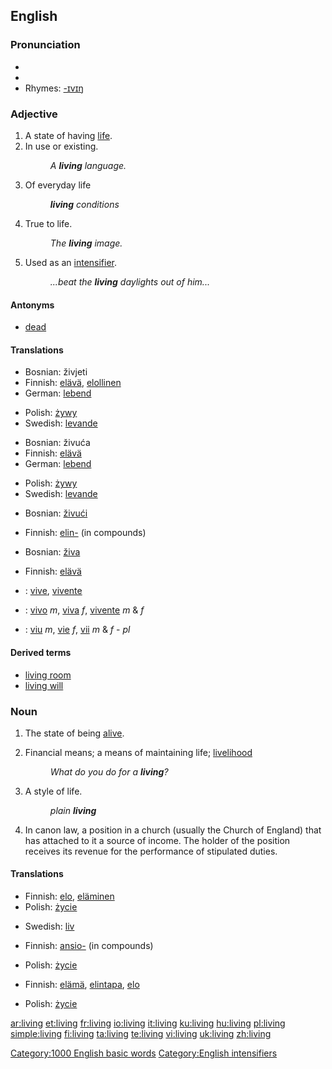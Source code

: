 {{wikipedia}}
==English==

{{rank|4|late|bed|530|living|view|although|knowledge}}

===Pronunciation===
* {{audio|en-us-living.ogg|Audio (US)}}
* {{IPA|/lɪvɪŋ/}}
* Rhymes: [[Rhymes:English:-ɪvɪŋ|-ɪvɪŋ]]

===Adjective===
{{en-adj|-}}

# A state of having [[life]].
# In use or existing.
#: ''A '''living''' language.''
# Of everyday life
#: '' '''living''' conditions''
# True to life.
#: ''The '''living''' image.''
# Used as an [[intensifier]].
#: ''...beat the '''living''' daylights out of him...''

====Antonyms====
* [[dead]]

====Translations====
{{trans-top|A state of having life}}
* Bosnian: živjeti
* Finnish: [[elävä]], [[elollinen]]
* German: [[lebend]]
{{trans-mid}}
* Polish: [[żywy]]
* Swedish: [[levande]]
{{trans-bottom}}

{{trans-top|In use or existing}}
* Bosnian: živuća
* Finnish: [[elävä]]
* German: [[lebend]]
{{trans-mid}}
* Polish: [[żywy]]
* Swedish: [[levande]]
{{trans-bottom}}

{{trans-top|Of everyday life}}
* Bosnian: [[živući]]
{{trans-mid}}
* Finnish: [[elin-]] (in compounds)
{{trans-bottom}}

{{trans-top|True to life}}
* Bosnian: [[živa]]
{{trans-mid}}
* Finnish: [[elävä]]
{{trans-bottom}}

{{trans-top|Used as an intensifier}}
{{trans-mid}}
{{trans-bottom}}

{{checktrans-top}}
* {{ttbc|Interlingua}}: [[vive]], [[vivente]]
* {{ttbc|Portuguese}}: [[vivo]] ''m'', [[viva]] ''f'', [[vivente]] ''m'' & ''f''
{{checktrans-mid}}
* {{ttbc|Romanian}}: [[viu]] ''m'', [[vie]] ''f'', [[vii]] ''m'' & ''f'' - ''pl''
{{checktrans-bottom}}

====Derived terms====
* [[living room]]
* [[living will]]

===Noun===
{{en-noun}}

# {{uncountable}} The state of being [[alive]].
# Financial means; a means of maintaining life; [[livelihood]]
#: ''What do you do for a '''living'''?''
# A style of life.
#: ''plain '''living''' ''
# In canon law, a position in a church (usually the Church of England) that has attached to it a source of income. The holder of the position receives its revenue for the performance of stipulated duties.

====Translations====
{{trans-top|The state of being alive}}
* Finnish: [[elo]], [[eläminen]]
* Polish: [[życie]]
{{trans-mid}}
* Swedish: [[liv]] {{n}}
{{trans-bottom}}

{{trans-top|Financial means; a means of maintaining life}}
* Finnish: [[ansio-]] (in compounds)
{{trans-mid}}
* Polish: [[życie]]
{{trans-bottom}}

{{trans-top|A style of life}}
* Finnish: [[elämä]], [[elintapa]], [[elo]]
{{trans-mid}}
* Polish: [[życie]]
{{trans-bottom}}

[[Category:1000 English basic words]]
[[Category:English intensifiers]]

[[ar:living]]
[[et:living]]
[[fr:living]]
[[io:living]]
[[it:living]]
[[ku:living]]
[[hu:living]]
[[pl:living]]
[[simple:living]]
[[fi:living]]
[[ta:living]]
[[te:living]]
[[vi:living]]
[[uk:living]]
[[zh:living]]
